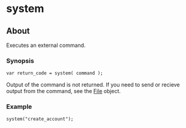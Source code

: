 
# system 

 

## About

Executes an external command.

### Synopsis

```xml
var return_code = system( command );
```

Output of the command is not returned. If you need to send or recieve output from the command, see the [File](https://wiki.freeswitch.org/wiki/File "File") object.

### Example

```xml
system("create_account");
```


